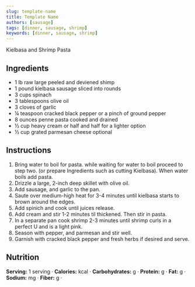 ```yaml
---
slug: template-name
title: Template Name
authors: [sausage]
tags: [dinner, sausage, shrimp]
keywords: [dinner, sausage, shrimp]
---
```


Kielbasa and Shrimp Pasta
<!-- <img src="/img/chicken-and-orzo-skillet.jpg" alt="Creamy Chicken And Orzo Skillet Picture" width="800" height="670" /> -->

<!-- truncate -->


## Ingredients
- 1 lb raw large peeled and deviened shimp
- 1 pound kielbasa sausage sliced into rounds
- 3 cups spinach
- 3 tablespoons olive oil
- 3 cloves of garlic
- ¼ teaspoon cracked black pepper or a pinch of ground pepper
- 8 ounces penne pasta cooked and drained
- ½ cup heavy cream or half and half for a lighter option
- ½ cup grated parmesan cheese optional

## Instructions 

1. Bring water to boil for pasta. while waiting for water to boil proceed to step two. (or prepare Ingredients such as cutting Kielbasa). When water boils add pasta.
2. Drizzle a large, 2-inch deep skillet with olive oil.
3. Add sausage, and garlic to the pan.
4. Saute over medium-high heat for 3-4 minutes until kielbasa
starts to brown around the edges.
5. Add spinich and cook until juices release.
6. Add cream and stir 1-2 minutes til thickened. Then stir in pasta.
7. In a separate pan cook shrimp 2-3 minutes until shrimp curls in a perfect U and is a light pink.
8. Season with pepper, and parmesan and stir well.
9. Garnish with cracked black pepper and fresh herbs if desired and serve.

## Nutrition
**Serving:** 1 serving · 
**Calories:** kcal · 
**Carbohydrates:** g · 
**Protein:** g · 
**Fat:** g · 
**Sodium:** mg · 
**Fiber:** g · 